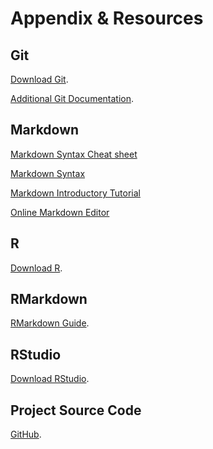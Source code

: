 # Appendix & Resources {-}

## Git {-}
[Download Git](https://git-scm.com/downloads).

[Additional Git Documentation](https://git-scm.com/doc).

## Markdown {-}
[Markdown Syntax Cheat sheet](https://www.markdownguide.org/cheat-sheet/)

[Markdown Syntax](https://www.markdownguide.org/basic-syntax)

[Markdown Introductory Tutorial](https://www.markdowntutorial.com/lesson/1/)

[Online Markdown Editor](https://markdown-editor.github.io/)

## R {-}
[Download R](https://cloud.r-project.org/).

## RMarkdown {-}
[RMarkdown Guide](https://bookdown.org/yihui/rmarkdown/).

## RStudio {-}
[Download RStudio](https://rstudio.com/products/rstudio/download/#download).

## Project Source Code {-}
[GitHub](https://github.com/Peter-Kedron/COVID-19-Digital-Contact-Tracing-and-Geospatial-Technologies-and-Privacy).
